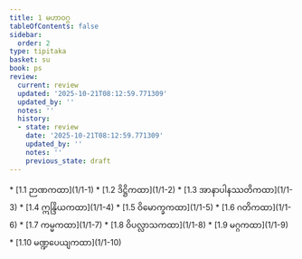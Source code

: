 ```yaml
---
title: 1 မဟာဝဂ္ဂ
tableOfContents: false
sidebar:
  order: 2
type: tipitaka
basket: su
book: ps
review:
  current: review
  updated: '2025-10-21T08:12:59.771309'
  updated_by: ''
  notes: ''
  history:
  - state: review
    date: '2025-10-21T08:12:59.771309'
    updated_by: ''
    notes: ''
    previous_state: draft
---
```



<DynamicBreadcrumb />


<ReviewStatus review={frontmatter.review} showDetails={true} />

<HypothesisAnnotation frontmatter={frontmatter} />



<TableOfContents book="ps" section="1">
* [1.1 ဉာဏကထာ](1/1-1)
* [1.2 ဒိဋ္ဌိကထာ](1/1-2)
* [1.3 အာနာပါနဿတိကထာ](1/1-3)
* [1.4 ဣန္ဒြိယကထာ](1/1-4)
* [1.5 ဝိမောက္ခကထာ](1/1-5)
* [1.6 ဂတိကထာ](1/1-6)
* [1.7 ကမ္မကထာ](1/1-7)
* [1.8 ဝိပလ္လာသကထာ](1/1-8)
* [1.9 မဂ္ဂကထာ](1/1-9)
* [1.10 မဏ္ဍပေယျကထာ](1/1-10)
</TableOfContents>